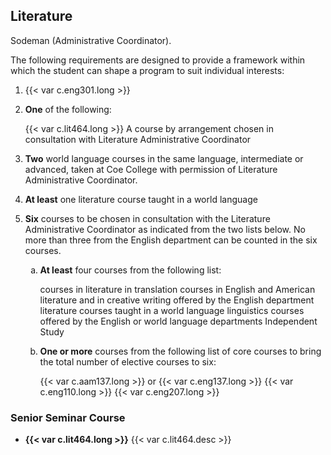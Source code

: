 ## Literature {#sec-literature}
Sodeman (Administrative Coordinator). 

The following requirements are designed to provide a framework within which the student can shape a program to suit individual interests: 

1. {{< var c.eng301.long >}}
2. **One** of the following:

	{{< var c.lit464.long >}}
	A course by arrangement chosen in consultation with Literature Administrative Coordinator

3. **Two** world language courses in the same language, intermediate or advanced, taken at Coe College with permission of Literature Administrative Coordinator.  
4. **At least** one literature course taught in a world language
5. **Six** courses to be chosen in consultation with the Literature Administrative Coordinator as indicated from the two lists below.  No more than three from the English department can be counted in the six courses. 

	a) **At least** four courses from the following list: 

		courses in literature in translation
		courses in English and American literature and in creative writing offered by the English department 
		literature courses taught in a world language
		linguistics courses offered by the English or world language departments
		Independent Study

	b) **One or more** courses from the following list of core courses to bring the total number of elective courses to six:

		{{< var c.aam137.long >}} or {{< var c.eng137.long >}}
		{{< var c.eng110.long >}}
		{{< var c.eng207.long >}}

### Senior Seminar Course
- **{{< var c.lit464.long >}}**
  {{< var c.lit464.desc >}} 





